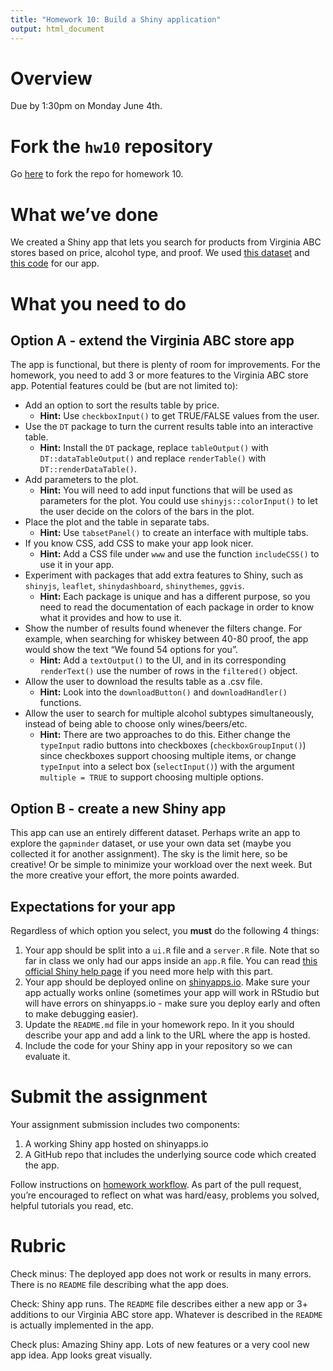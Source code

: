 ```yaml
---
title: "Homework 10: Build a Shiny application"
output: html_document
---
```


# Overview

Due by 1:30pm on Monday June 4th.

# Fork the `hw10` repository

Go [here](https://github.com/uc-cfss/hw10) to fork the repo for homework 10.

# What we've done

We created a Shiny app that lets you search for products from Virginia ABC stores based on price, alcohol type, and proof. We used [this dataset](data/abc.csv) and [this code](shiny01_abc.html#12_final_shiny_app_code) for our app.

# What you need to do

## Option A - extend the Virginia ABC store app

The app is functional, but there is plenty of room for improvements. For the homework, you need to add 3 or more features to the Virginia ABC store app. Potential features could be (but are not limited to):

- Add an option to sort the results table by price.
    - **Hint:** Use `checkboxInput()` to get TRUE/FALSE values from the user.
- Use the `DT` package to turn the current results table into an interactive table.
    - **Hint:** Install the `DT` package, replace `tableOutput()` with `DT::dataTableOutput()` and replace `renderTable()` with `DT::renderDataTable()`.
- Add parameters to the plot.
    - **Hint:** You will need to add input functions that will be used as parameters for the plot. You could use `shinyjs::colorInput()` to let the user decide on the colors of the bars in the plot.
- Place the plot and the table in separate tabs.
    - **Hint:** Use `tabsetPanel()` to create an interface with multiple tabs.
- If you know CSS, add CSS to make your app look nicer. 
    - **Hint:** Add a CSS file under `www` and use the function `includeCSS()` to use it in your app.
- Experiment with packages that add extra features to Shiny, such as `shinyjs`, `leaflet`, `shinydashboard`, `shinythemes`, `ggvis`.
    - **Hint:** Each package is unique and has a different purpose, so you need to read the documentation of each package in order to know what it provides and how to use it.
- Show the number of results found whenever the filters change. For example, when searching for whiskey between 40-80 proof, the app would show the text "We found 54 options for you".
    - **Hint:** Add a `textOutput()` to the UI, and in its corresponding `renderText()` use the number of rows in the `filtered()` object.
- Allow the user to download the results table as a .csv file.
    - **Hint:** Look into the `downloadButton()` and `downloadHandler()` functions.
- Allow the user to search for multiple alcohol subtypes simultaneously, instead of being able to choose only wines/beers/etc.
    - **Hint:** There are two approaches to do this. Either change the `typeInput` radio buttons into checkboxes (`checkboxGroupInput()`) since checkboxes support choosing multiple items, or change `typeInput` into a select box (`selectInput()`) with the argument `multiple = TRUE` to support choosing multiple options.

## Option B - create a new Shiny app

This app can use an entirely different dataset. Perhaps write an app to explore the `gapminder` dataset, or use your own data set (maybe you collected it for another assignment). The sky is the limit here, so be creative! Or be simple to minimize your workload over the next week. But the more creative your effort, the more points awarded.

## Expectations for your app

Regardless of which option you select, you **must** do the following 4 things:

1. Your app should be split into a `ui.R` file and a `server.R` file. Note that so far in class we only had our apps inside an `app.R` file. You can read [this official Shiny help page](http://shiny.rstudio.com/articles/two-file.html) if you need more help with this part.
1. Your app should be deployed online on [shinyapps.io](http://www.shinyapps.io). Make sure your app actually works online (sometimes your app will work in RStudio but will have errors on shinyapps.io - make sure you deploy early and often to make debugging easier).
1. Update the `README.md` file in your homework repo. In it you should describe your app and add a link to the URL where the app is hosted.
1. Include the code for your Shiny app in your repository so we can evaluate it.

# Submit the assignment

Your assignment submission includes two components:

1. A working Shiny app hosted on shinyapps.io
1. A GitHub repo that includes the underlying source code which created the app.

Follow instructions on [homework workflow](hw00_homework_guidelines.html#homework_workflow). As part of the pull request, you're encouraged to reflect on what was hard/easy, problems you solved, helpful tutorials you read, etc.

# Rubric

Check minus: The deployed app does not work or results in many errors. There is no `README` file describing what the app does.

Check: Shiny app runs. The `README` file describes either a new app or 3+ additions to our Virginia ABC store app. Whatever is described in the `README` is actually implemented in the app.

Check plus: Amazing Shiny app. Lots of new features or a very cool new app idea. App looks great visually.

